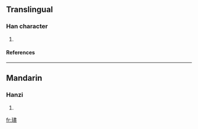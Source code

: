 ==Translingual==
===Han character===
{{Han char|rn=96|rad=玉|as=14|sn=18|four=1511<sub>7</sub>|canj=一土中一廿 (MGLMT)}}
# {{defn|Han|sort=玉14}}
====References====
{{Han ref|kx=0744.040|dkj=21299|dj=1152.190|hdz=21144.010|uh=74B6|ud=29878|bh=F045|bd=61509}}

----
==Mandarin==
===Hanzi===
{{cmn-hanzi|pin=[[jìn]] ([[jin4]])|wg=chin<sup>4</sup>}}
# {{defn|Mandarin}}

[[fr:璶]]